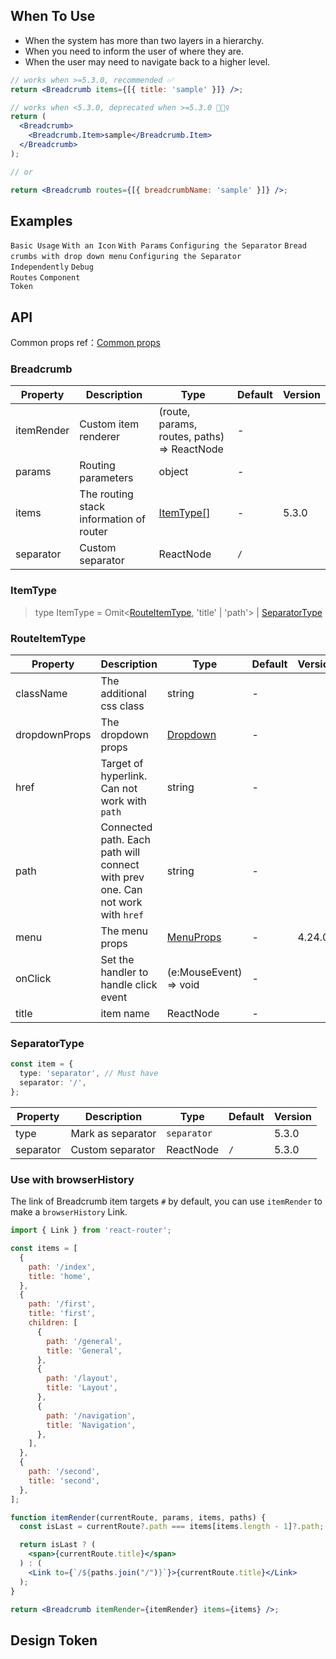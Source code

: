 

<Meta of={BreadcrumbStories} />

        
## When To Use

- When the system has more than two layers in a hierarchy.
- When you need to inform the user of where they are.
- When the user may need to navigate back to a higher level.

```jsx
// works when >=5.3.0, recommended ✅
return <Breadcrumb items={[{ title: 'sample' }]} />;

// works when <5.3.0, deprecated when >=5.3.0 🙅🏻‍♀️
return (
  <Breadcrumb>
    <Breadcrumb.Item>sample</Breadcrumb.Item>
  </Breadcrumb>
);

// or

return <Breadcrumb routes={[{ breadcrumbName: 'sample' }]} />;
```

## Examples

<code src="./demo/basic.tsx">Basic Usage</code>
<code src="./demo/withIcon.tsx">With an Icon</code>
<code src="./demo/withParams.tsx">With Params</code>
<code src="./demo/separator.tsx">Configuring the Separator</code>
<code src="./demo/overlay.tsx">Bread crumbs with drop down menu</code>
<code src="./demo/separator-component.tsx">Configuring the Separator Independently</code>
<code src="./demo/debug-routes.tsx">Debug Routes</code>
<code src="./demo/component-token.tsx" debug>Component Token</code>

## API

Common props ref：[Common props](/docs/react/common-props)

### Breadcrumb

| Property | Description | Type | Default | Version |
| --- | --- | --- | --- | --- |
| itemRender | Custom item renderer | (route, params, routes, paths) => ReactNode | - |  |
| params | Routing parameters | object | - |  |
| items | The routing stack information of router | [ItemType\[\]](#itemtype) | - | 5.3.0 |
| separator | Custom separator | ReactNode | `/` |  |

### ItemType

> type ItemType = Omit\<[RouteItemType](#routeitemtype), 'title' | 'path'> | [SeparatorType](#separatortype)

### RouteItemType

| Property | Description | Type | Default | Version |
| --- | --- | --- | --- | --- |
| className | The additional css class | string | - |  |
| dropdownProps | The dropdown props | [Dropdown](/components/dropdown) | - |  |
| href | Target of hyperlink. Can not work with `path` | string | - |  |
| path | Connected path. Each path will connect with prev one. Can not work with `href` | string | - |  |
| menu | The menu props | [MenuProps](/components/menu/#api) | - | 4.24.0 |
| onClick | Set the handler to handle click event | (e:MouseEvent) => void | - |  |
| title | item name | ReactNode | - |  |

### SeparatorType

```ts
const item = {
  type: 'separator', // Must have
  separator: '/',
};
```

| Property  | Description       | Type        | Default | Version |
| --------- | ----------------- | ----------- | ------- | ------- |
| type      | Mark as separator | `separator` |         | 5.3.0   |
| separator | Custom separator  | ReactNode   | `/`     | 5.3.0   |

### Use with browserHistory

The link of Breadcrumb item targets `#` by default, you can use `itemRender` to make a `browserHistory` Link.

```jsx
import { Link } from 'react-router';

const items = [
  {
    path: '/index',
    title: 'home',
  },
  {
    path: '/first',
    title: 'first',
    children: [
      {
        path: '/general',
        title: 'General',
      },
      {
        path: '/layout',
        title: 'Layout',
      },
      {
        path: '/navigation',
        title: 'Navigation',
      },
    ],
  },
  {
    path: '/second',
    title: 'second',
  },
];

function itemRender(currentRoute, params, items, paths) {
  const isLast = currentRoute?.path === items[items.length - 1]?.path;

  return isLast ? (
    <span>{currentRoute.title}</span>
  ) : (
    <Link to={`/${paths.join("/")}`}>{currentRoute.title}</Link>
  );
}

return <Breadcrumb itemRender={itemRender} items={items} />;
```

## Design Token

``` <ComponentTokenTable component="Breadcrumb"></ComponentTokenTable>

